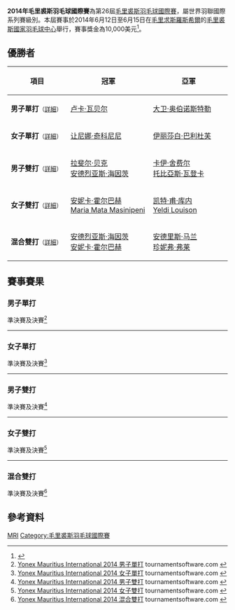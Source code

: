 {{noteTA|G1=Badminton
|1=zh-cn:毛里求斯;zh-hk:毛里裘斯;zh-tw:模里西斯;}}
{{infobox badminton event
|name           = 2014年毛里裘斯羽毛球國際賽
|image          = 
|size           = 
|caption        =
|dates          = 2014年6月12日－6月15日
|number_edition = 第26屆
|level          = 4B
|prize_money    = 10,000美元
|location       = {{MRI}}[[羅斯希爾|羅斯希爾]]
|venue          = 毛里裘斯國家羽毛球中心
|previous       = 2013年毛里裘斯羽毛球國際賽 
|next           = 2015年毛里裘斯羽毛球國際賽
}}
'''2014年毛里裘斯羽毛球國際賽'''為第26屆[[毛里裘斯羽毛球國際賽|毛里裘斯羽毛球國際賽]]，屬世界羽聯國際系列賽級別。本屆賽事於2014年6月12日至6月15日在[[毛里求斯|毛里求斯]][[羅斯希爾|羅斯希爾]]的[[毛里裘斯國家羽毛球中心|毛里裘斯國家羽毛球中心]]舉行，賽事獎金為10,000美元<ref>{{cite web|title=Tournament prospectus of 2014 YONEX Mauritius International|url=http://www.bwfbadminton.org/file.aspx?id=545057&dl=1|publisher=BWF|accessdate=2014-08-17|archive-date=2014-08-19|archive-url=https://web.archive.org/web/20140819090019/http://www.bwfbadminton.org/file.aspx?id=545057&dl=1|dead-url=no}}{{en}}</ref>。

== 優勝者 ==
{| class=wikitable style="font-size:small"
!width="200"|項目
!width="250"|冠軍
!width="250"|亞軍
|-
|'''男子單打'''<small>（[[#男子單打|詳細]]）</small>
|{{flagicon|AUT}} [[卢卡·瓦贝尔|卢卡·瓦贝尔]]
|{{flagicon|AUT}} [[大卫·奥伯诺斯特勒|大卫·奥伯诺斯特勒]]
|-
|'''女子單打'''<small>（[[#女子單打|詳細]]）</small>
|{{flagicon|ITA}} [[让尼娜·奇科尼尼|让尼娜·奇科尼尼]]
|{{flagicon|AUT}} [[伊丽莎白·巴利杜芙|伊丽莎白·巴利杜芙]]
|-
|'''男子雙打'''<small>（[[#男子雙打|詳細]]）</small>
|{{flagicon|GER}} [[拉斐尔·贝克|拉斐尔·贝克]]<br/>{{flagicon|GER}} [[安德烈亚斯·海因茨|安德烈亚斯·海因茨]]
|{{flagicon|GER}} [[卡伊·舍费尔|卡伊·舍费尔]]<br/>{{flagicon|GER}} [[托比亞斯·瓦登卡|托比亞斯·瓦登卡]]
|-
|'''女子雙打'''<small>（[[#女子雙打|詳細]]）</small>
|{{flagicon|GER}} [[安妮卡·霍尔巴赫|安妮卡·霍尔巴赫]]<br/>{{flagicon|NZL}} [[Maria_Mata_Masinipeni|Maria Mata Masinipeni]]
|{{flagicon|MRI}} [[凯特·甫·库内|凯特·甫·库内]]<br/>{{flagicon|MRI}} [[Yeldi_Louison|Yeldi Louison]]
|-
|'''混合雙打'''<small>（[[#混合雙打|詳細]]）</small>
|{{flagicon|GER}} [[安德烈亚斯·海因茨|安德烈亚斯·海因茨]]<br/>{{flagicon|GER}} [[安妮卡·霍尔巴赫|安妮卡·霍尔巴赫]]
|{{flagicon|RSA}} [[安德里斯·马兰|安德里斯·马兰]]<br/>{{flagicon|RSA}} [[珍妮弗·弗莱|珍妮弗·弗莱]]
|}

== 賽事賽果 ==
=== 男子單打 ===
;準決賽及決賽<ref name="MS">[http://tournamentsoftware.com/sport/draw.aspx?id=3F4785E6-9793-40B1-84BA-BBC56E6F44AB&draw=2 Yonex Mauritius International 2014 男子單打] tournamentsoftware.com {{en}}</ref>
{{4TeamBracket-Tennis3-v2
| team-width=200
| RD1-seed1=5
| RD1-team1={{flagicon|ITA}} [[罗萨里奥·马达洛尼|罗萨里奥·马达洛尼]]
| RD1-score1-1=17
| RD1-score1-2='''21
| RD1-score1-3=7
| RD1-seed2=4
| RD1-team2='''{{flagicon|AUT}} [[卢卡·瓦贝尔|卢卡·瓦贝尔]]
| RD1-score2-1='''21
| RD1-score2-2=11
| RD1-score2-3='''21

| RD1-seed3=
| RD1-team3={{flagicon|IND}} [[赫谢尔·丹尼|赫谢尔·丹尼]]
| RD1-score3-1=18
| RD1-score3-2='''21
| RD1-score3-3=18
| RD1-seed4=2
| RD1-team4='''{{flagicon|AUT}} [[大卫·奥伯诺斯特勒|大卫·奥伯诺斯特勒]]
| RD1-score4-1='''21
| RD1-score4-2=18
| RD1-score4-3='''21

| RD2-seed1=4
| RD2-team1='''{{flagicon|AUT}} [[卢卡·瓦贝尔|卢卡·瓦贝尔]]
| RD2-score1-1=9
| RD2-score1-2='''21
| RD2-score1-3='''21
| RD2-seed2=2
| RD2-team2={{flagicon|AUT}} [[大卫·奥伯诺斯特勒|大卫·奥伯诺斯特勒]]
| RD2-score2-1='''21
| RD2-score2-2=18
| RD2-score2-3=23
}}
----

=== 女子單打 ===
;準決賽及決賽<ref name="WS">[http://tournamentsoftware.com/sport/draw.aspx?id=3F4785E6-9793-40B1-84BA-BBC56E6F44AB&draw=3 Yonex Mauritius International 2014 女子單打] {{Webarchive|url=https://archive.is/20140817060420/http://tournamentsoftware.com/sport/draw.aspx?id=3F4785E6-9793-40B1-84BA-BBC56E6F44AB&draw=3 |date=2014-08-17 }} tournamentsoftware.com {{en}}</ref>
{{4TeamBracket-Tennis3-v2
| team-width=200
| RD1-seed1=
| RD1-team1='''{{flagicon|AUT}} [[伊丽莎白·巴利杜芙|伊丽莎白·巴利杜芙]]
| RD1-score1-1='''21
| RD1-score1-2='''21
| RD1-score1-3=
| RD1-seed2=4
| RD1-team2={{flagicon|EGY}} [[哈迪亚·胡斯尼|哈迪亚·胡斯尼]]
| RD1-score2-1=8
| RD1-score2-2=8
| RD1-score2-3=

| RD1-seed3=
| RD1-team3={{flagicon|MAS}} [[黄佩娴|黄佩娴]]
| RD1-score3-1='''21
| RD1-score3-2=12
| RD1-score3-3=12
| RD1-seed4=
| RD1-team4='''{{flagicon|ITA}} [[让尼娜·奇科尼尼|让尼娜·奇科尼尼]]
| RD1-score4-1=18
| RD1-score4-2='''21
| RD1-score4-3='''21

| RD2-seed1=
| RD2-team1={{flagicon|AUT}} [[伊丽莎白·巴利杜芙|伊丽莎白·巴利杜芙]]
| RD2-score1-1=18
| RD2-score1-2=10
| RD2-score1-3=
| RD2-seed2=
| RD2-team2='''{{flagicon|ITA}} [[让尼娜·奇科尼尼|让尼娜·奇科尼尼]]
| RD2-score2-1='''21
| RD2-score2-2='''21
| RD2-score2-3=
}}
----

=== 男子雙打 ===
;準決賽及決賽<ref name="MD">[http://tournamentsoftware.com/sport/draw.aspx?id=3F4785E6-9793-40B1-84BA-BBC56E6F44AB&draw=4 Yonex Mauritius International 2014 男子雙打] tournamentsoftware.com {{en}}</ref>
{{4TeamBracket-Tennis3-v2
| team-width=200
| RD1-seed1=1
| RD1-team1={{flagicon|ITA}} [[乔瓦尼·格列柯|乔瓦尼·格列柯]]<br/> {{flagicon|ITA}} [[罗萨里奥·马达洛尼|罗萨里奥·马达洛尼]]
| RD1-score1-1=14
| RD1-score1-2=6
| RD1-score1-3=
| RD1-seed2=4
| RD1-team2='''{{flagicon|GER}} [[拉斐尔·贝克|拉斐尔·贝克]]<br/> {{flagicon|GER}} [[安德烈亚斯·海因茨|安德烈亚斯·海因茨]]
| RD1-score2-1='''21
| RD1-score2-2='''21
| RD1-score2-3=

| RD1-seed3=
| RD1-team3='''{{flagicon|GER}} [[卡伊·舍费尔|卡伊·舍费尔]]<br/> {{flagicon|GER}} [[托比亞斯·瓦登卡|托比亞斯·瓦登卡]]
| RD1-score3-1='''21
| RD1-score3-2='''21
| RD1-score3-3=
| RD1-seed4=2
| RD1-team4={{flagicon|RSA}} [[安德里斯·马兰|安德里斯·马兰]]<br/> {{flagicon|RSA}} [[威廉·维尔容|威廉·维尔容]]
| RD1-score4-1=13
| RD1-score4-2=16
| RD1-score4-3=

| RD2-seed1=4
| RD2-team1='''{{flagicon|GER}} [[拉斐尔·贝克|拉斐尔·贝克]]<br/> {{flagicon|GER}} [[安德烈亚斯·海因茨|安德烈亚斯·海因茨]]
| RD2-score1-1=18
| RD2-score1-2='''21
| RD2-score1-3='''22
| RD2-seed2=
| RD2-team2={{flagicon|GER}} [[卡伊·舍费尔|卡伊·舍费尔]]<br/> {{flagicon|GER}} [[托比亞斯·瓦登卡|托比亞斯·瓦登卡]]
| RD2-score2-1='''21
| RD2-score2-2=18
| RD2-score2-3=20
}}
----

=== 女子雙打 ===
;準決賽及決賽<ref name="WD">[http://tournamentsoftware.com/sport/draw.aspx?id=3F4785E6-9793-40B1-84BA-BBC56E6F44AB&draw=5 Yonex Mauritius International 2014 女子雙打] {{Webarchive|url=https://archive.is/20140817060416/http://tournamentsoftware.com/sport/draw.aspx?id=3F4785E6-9793-40B1-84BA-BBC56E6F44AB&draw=5 |date=2014-08-17 }} tournamentsoftware.com {{en}}</ref>
{{4TeamBracket-Tennis3-v2
| team-width=200
| RD1-seed1=1
| RD1-team1='''{{flagicon|MRI}} [[凯特·甫·库内|凯特·甫·库内]]<br/> {{flagicon|MRI}} [[Yeldi_Louison|Yeldi Louison]]
| RD1-score1-1='''21
| RD1-score1-2='''21
| RD1-score1-3=
| RD1-seed2=
| RD1-team2={{flagicon|BOT}} [[Bonolo_Amos|Bonolo Amos]]<br/> {{flagicon|BOT}} [[Botho_Makubate|Botho Makubate]]
| RD1-score2-1=6
| RD1-score2-2=9
| RD1-score2-3=

| RD1-seed3=
| RD1-team3='''{{flagicon|GER}} [[安妮卡·霍尔巴赫|安妮卡·霍尔巴赫]]<br/> {{flagicon|NZL}} [[Maria_Mata_Masinipeni|Maria Mata Masinipeni]]
| RD1-score3-1=15
| RD1-score3-2='''21
| RD1-score3-3='''21
| RD1-seed4=2
| RD1-team4={{flagicon|RSA}} [[埃尔姆·德维利尔斯|埃尔姆·德维利尔斯]]<br/> {{flagicon|NGR}} [[格雷斯·加布里埃尔|格雷斯·加布里埃尔]]
| RD1-score4-1='''21
| RD1-score4-2=18
| RD1-score4-3=16

| RD2-seed1=1
| RD2-team1={{flagicon|MRI}} [[凯特·甫·库内|凯特·甫·库内]]<br/> {{flagicon|MRI}} [[Yeldi_Louison|Yeldi Louison]]
| RD2-score1-1=12
| RD2-score1-2=12
| RD2-score1-3=
| RD2-seed2=
| RD2-team2='''{{flagicon|GER}} [[安妮卡·霍尔巴赫|安妮卡·霍尔巴赫]]<br/> {{flagicon|NZL}} [[Maria_Mata_Masinipeni|Maria Mata Masinipeni]]
| RD2-score2-1='''21
| RD2-score2-2='''21
| RD2-score2-3=
}}
----

=== 混合雙打 ===
;準決賽及決賽<ref name="XD">[http://tournamentsoftware.com/sport/draw.aspx?id=3F4785E6-9793-40B1-84BA-BBC56E6F44AB&draw=6 Yonex Mauritius International 2014 混合雙打] tournamentsoftware.com {{en}}</ref>
{{4TeamBracket-Tennis3-v2
| team-width=200
| RD1-seed1=
| RD1-team1='''{{flagicon|RSA}} [[安德里斯·马兰|安德里斯·马兰]]<br/> {{flagicon|RSA}} [[珍妮弗·弗莱|珍妮弗·弗莱]]
| RD1-score1-1='''21
| RD1-score1-2='''21
| RD1-score1-3=
| RD1-seed2=
| RD1-team2={{flagicon|MRI}} [[沙希尔·阿卜杜勒·埃杜|沙希尔·阿卜杜勒·埃杜]]<br/> {{flagicon|MRI}} [[耶迪·玛丽·路易松|耶迪·玛丽·路易松]]
| RD1-score2-1=12
| RD1-score2-2=12
| RD1-score2-3=

| RD1-seed3=
| RD1-team3={{flagicon|AUT}} [[大卫·奥伯诺斯特勒|大卫·奥伯诺斯特勒]]<br/> {{flagicon|AUT}} [[伊丽莎白·巴利杜芙|伊丽莎白·巴利杜芙]]
| RD1-score3-1=16
| RD1-score3-2=6
| RD1-score3-3=
| RD1-seed4=2
| RD1-team4='''{{flagicon|GER}} [[安德烈亚斯·海因茨|安德烈亚斯·海因茨]]<br/> {{flagicon|GER}} [[安妮卡·霍尔巴赫|安妮卡·霍尔巴赫]]
| RD1-score4-1='''21
| RD1-score4-2='''21
| RD1-score4-3=

| RD2-seed1=
| RD2-team1={{flagicon|RSA}} [[安德里斯·马兰|安德里斯·马兰]]<br/> {{flagicon|RSA}} [[珍妮弗·弗莱|珍妮弗·弗莱]]
| RD2-score1-1='''21
| RD2-score1-2=18
| RD2-score1-3=16
| RD2-seed2=2
| RD2-team2='''{{flagicon|GER}} [[安德烈亚斯·海因茨|安德烈亚斯·海因茨]]<br/> {{flagicon|GER}} [[安妮卡·霍尔巴赫|安妮卡·霍尔巴赫]]
| RD2-score2-1=15
| RD2-score2-2='''21
| RD2-score2-3='''21
}}

== 參考資料 ==
{{Reflist}}

[[Category:2014年世界羽聯國際系列賽|MRI]]
[[Category:毛里裘斯羽毛球國際賽|Category:毛里裘斯羽毛球國際賽]]